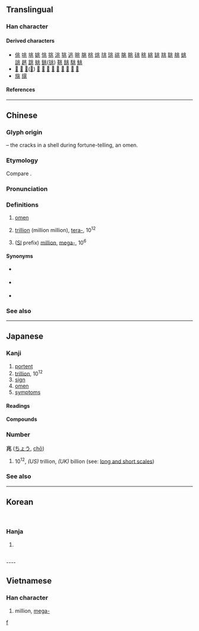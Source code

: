 {{also|𫤬}}
{{character info}}
==Translingual==

===Han character===
{{Han char|rn=10|rad=儿|as=04|sn=6|four=32113|canj=LMUO|ids=⿻儿⿱丷八,⿻儿⿰冫⿱丿丶}}

====Derived characters====
* [[佻]] [[咷]] [[垗]] [[姚]] [[恌]] [[挑]] [[洮]] [[狣]] [[逃]] [[晀]] [[朓]] [[桃]] [[烑]] [[㸠]] [[珧]] [[祧]] [[脁]] [[眺]] [[䂪]] [[䄻]] [[絩]] [[罀]] [[䍮]] [[聎]] [[䑬]] [[䖴]] [[誂]] [[趒]] [[跳]] [[䠷]] [[銚]]([[铫]]) [[鞉]] [[餆]] [[駣]] [[鮡]]
* [[𡭰]] [[覜]] [[頫]]([[𫖯]]) [[鴵]] [[鼗]] [[宨]] [[庣]] [[晁]] [[㿡]] [[窕]] [[筄]] [[雿]]
* [[旐]] [[繉]]

====References====
{{Han ref|kx=0124.030|dkj=01347|dj=0260.040|hdz=10268.020|uh=5146}}

----

==Chinese==
{{zh-forms}}
{{zh-wp}}
{{zh-wp|zh:兆 (前綴)|en:Mega-}}

===Glyph origin===
{{Han etym}}
{{liushu|p}} – the cracks in a shell during fortune-telling, an omen.

===Etymology===
Compare {{cog|cdm|ह्रावःसा||to forebode; to portend ill fortune|tr=hrawʔ‑}}.

===Pronunciation===
{{zh-pron
|m=zhào
|c=siu6
|h=pfs=seu
|md=diêu
|mn=xm,zz,tw:tiāu/qz:tiǎu
|mn-t=diao6/diou6
|mn-t_note=diao6 - Shantou; diou6 - Chaozhou
|mc=y
|oc=y
|ma=
|cat=n,num
}}

===Definitions===
{{zh-hanzi}}

# [[omen]]
# {{lb|zh|chiefly|Taiwan}} [[trillion]] (million million), [[tera-]], 10<sup>12</sup>
# {{lb|zh|Mainland China}} ([[International System of Units|SI]] prefix) [[million]], [[mega-]], 10<sup>6</sup>

====Synonyms====
* {{sense|trillion}} {{q|Mainland China}} {{zh-l|萬億}}
* {{sense|tera-}} {{q|Mainland China}} {{zh-l|太}}
* {{sense|mega-}} {{q|Taiwan}} {{zh-l|百萬}}

===See also===
{{zh-numerals-10^4}}

{{cln|zh|numeral symbols}}

----

==Japanese==
{{wp|lang=ja}}

===Kanji===
{{ja-kanji|grade=4|rs=儿04}}

# [[portent]]
# [[trillion]], 10<sup>12</sup>
# [[sign]]
# [[omen]]
# [[symptom]]s

====Readings====
{{ja-readings
|goon=じょう<でう
|kanon=ちょう<てう
|kun=きざ-す, きざ-し
|nanori=とき, よし
}}

====Compounds====
{{der4|ja|
|{{ja-r|兆%候|ちょう%こう|[[symptom]], [[indication]]}}
|{{ja-r|兆%民|ちょう%みん|[[everybody]]}}
|{{ja-r|慶%兆|けい%ちょう|[[auspicious]] [[omen]]}}
|{{ja-r|吉%兆|きっ%ちょう|[[good]] [[omen]], [[auspicious]]}}
|{{ja-r|兆し|きざし|[[sign]], [[omen]]}}
|{{ja-r|凶%兆|きょう%ちょう|[[ill]] [[omen]], [[inauspicious]]}}
|{{ja-r|億%兆|おく%ちょう|[[the masses]], the [[people]]}}
|{{ja-r|衰%兆|すい%ちょう|[[signs]] of [[decline]]}}
|{{ja-r|前%兆|ぜん%ちょう|[[harbinger]]}}
|{{ja-r|瑞%兆|ずい%ちょう|[[felicitous]] [[omen]]}}
}}

===Number===
'''兆''' ([[ちょう]], [[chō]])

# 10<sup>12</sup>, ''(US)'' trillion, ''(UK)'' billion (see: [[w:long and short scales|long and short scales]])
#:{{ja-usex|5000'''兆'''円欲しい！|ご-せん-'''ちょう'''-えん ほし.い！|I want 5,000,'''000,000,000,000''' yen! {{q|internet meme}}}}

===See also===
{{ja-number-number:兆}}

[[Category:Japanese numeral symbols|f]]

----

==Korean==
<br />

===Hanja===
{{ko-hanja|조}}

#{{ko-hanja form of|조|a trillion}}

<br />
----

==Vietnamese==

===Han character===
{{vi-readings|reading=[[triệu]], [[diệu]], [[điềm]], [[giệu]]|rs=儿04}}

# million, [[mega-]]